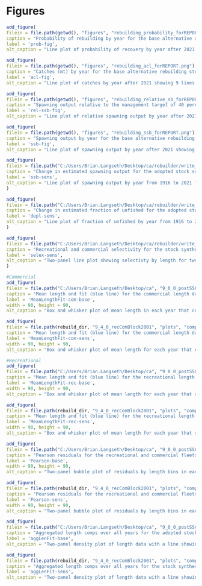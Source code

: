 \clearpage
# Figures

<!-- Main run figures -->
```r
add_figure(
filein = file.path(getwd(), "figures", "rebuilding_probability_forREPORT.png"), 
caption = "Probability of rebuilding by year for the base alternative rebuilding strategies",
label = 'prob-fig',
alt_caption = "Line plot of probability of recovery by year after 2021 showing 9 lines that represent each rebuilding strategy")
```

```r
add_figure(
filein = file.path(getwd(), "figures", "rebuilding_acl_forREPORT.png"), 
caption = "Catches (mt) by year for the base alternative rebuilding strategies",
label = 'acl-fig',
alt_caption = "Line plot of catches by year after 2021 showing 9 lines that represent each rebuilding strategy")
```

```r
add_figure(
filein = file.path(getwd(), "figures", "rebuilding_relative_sb_forREPORT.png"), 
caption = "Spawning output relative to the management target of 40 percent of unfished spawning output by year for the base alternative rebuilding strategies",
label = 'rel-ssb-fig',
alt_caption = "Line plot of relative spawning output by year after 2021 showing 9 lines that represent each rebuilding strategy")
```

```r
add_figure(
filein = file.path(getwd(), "figures", "rebuilding_ssb_forREPORT.png"), 
caption = "Spawning output by year for the base alternative rebuilding strategies",
label = 'ssb-fig',
alt_caption = "Line plot of spawning output by year after 2021 showing 9 lines that represent each rebuilding strategy")
```


<!-- <!-- Runs with no abc max -->
<!-- ```{r, results = 'asis'} -->
<!-- add_figure( -->
<!-- filein = file.path(reb[[2]]$loc, "rebuilding_probability.png"),  -->
<!-- caption = "Probability of rebuilding by year for alternative rebuilding strategies when not constraining catches by the ABC", -->
<!-- label = 'prob-fig-noABCmax') -->
<!-- ``` -->

<!-- ```{r, results = 'asis'} -->
<!-- add_figure( -->
<!-- filein = file.path(reb[[2]]$loc, "rebuilding_acl.png"),  -->
<!-- caption = "Catches (mt) by year for alternative rebuilding strategies when not constraining catches by the ABC", -->
<!-- label = 'acl-fig-noABCmax') -->
<!-- ``` -->

<!-- ```{r, results = 'asis'} -->
<!-- add_figure( -->
<!-- filein = file.path(reb[[2]]$loc, "rebuilding_relative_sb.png"),  -->
<!-- caption = "Spawning output relative to the management target of 40 percent of unfished spawning output by year for alternative rebuilding strategies when not constraining catches by the ABC", -->
<!-- label = 'rel-ssb-fig-noABCmax') -->
<!-- ``` -->

<!-- ```{r, results = 'asis'} -->
<!-- add_figure( -->
<!-- filein = file.path(reb[[2]]$loc, "rebuilding_ssb.png"),  -->
<!-- caption = "Spawning output by year for alternative rebuilding strategies when not constraining catches by the ABC", -->
<!-- label = 'ssb-fig-noABCmax') -->
<!-- ``` -->


<!-- <!-- Runs based on SS model with sex = 1 -->
<!-- ```{r, results = 'asis'} -->
<!-- add_figure( -->
<!-- filein = file.path(reb[[3]]$loc, "rebuilding_probability.png"),  -->
<!-- caption = "Probability of rebuilding by year for alternative rebuilding strategies when based on an SS model with sex = 1", -->
<!-- label = 'prob-fig-sex1') -->
<!-- ``` -->

<!-- ```{r, results = 'asis'} -->
<!-- add_figure( -->
<!-- filein = file.path(reb[[3]]$loc, "rebuilding_acl.png"),  -->
<!-- caption = "Catches (mt) by year for alternative rebuilding strategies when based on an SS model with sex = 1", -->
<!-- label = 'acl-fig-sex1') -->
<!-- ``` -->

<!-- ```{r, results = 'asis'} -->
<!-- add_figure( -->
<!-- filein = file.path(reb[[3]]$loc, "rebuilding_relative_sb.png"),  -->
<!-- caption = "Spawning output relative to the management target of 40 percent of unfished spawning output by year for alternative rebuilding strategies when based on an SS model with sex = 1", -->
<!-- label = 'rel-ssb-fig-sex1') -->
<!-- ``` -->

<!-- ```{r, results = 'asis'} -->
<!-- add_figure( -->
<!-- filein = file.path(reb[[3]]$loc, "rebuilding_ssb.png"),  -->
<!-- caption = "Spawning output by year for alternative rebuilding strategies when based on an SS model with sex = 1", -->
<!-- label = 'ssb-fig-sex1') -->
<!-- ``` -->


<!-- Sensitivity run figures -->
<!-- Spawning output and status comparisons -->
```r
add_figure(
filein = file.path("C:/Users/Brian.Langseth/Desktop/ca/rebuilder/write_up/figures", "rebuilder_sensitivities_compare2_spawnbio_uncertainty.png"), 
caption = "Change in estimated spawning output for the adopted stock synthesis base model (base) and the stock synthesis sensitivity model (RecCom Block 2001). Shading indicates 95 percent confidence intervals around each scenario",
label = 'ssb-sens',
alt_caption = "Line plot of spawning output by year from 1916 to 2021 for two models showing similar trajectories"
)

add_figure(
filein = file.path("C:/Users/Brian.Langseth/Desktop/ca/rebuilder/write_up/figures", "rebuilder_sensitivities_compare4_Bratio_uncertainty.png"), 
caption = "Change in estimated fraction of unfished for the adopted stock synthesis base model (base) and the stock synthesis sensitivity model that informs the rebuilding sensitivity (RecCom Block 2001). Shading indicates 95 percent confidence intervals around each scenario",
label = 'depl-sens',
alt_caption = "Line plot of fraction of unfished by year from 1916 to 2021 for two models showing similar trajectories"
)
```


```r
add_figure(
filein = file.path("C:/Users/Brian.Langseth/Desktop/ca/rebuilder/write_up/figures", "selex_compare.png"), 
caption = "Recreational and commercial selectivity for the stock synthesis sensitvity model with blocks in 2001 and allowing dome-shaped selectivity (red lines) compared to the selectivity for the adopted base model (blue lines)",
label = 'selex-sens',
alt_caption = "Two-panel line plot showing selectivty by length for two different models where the top panel is for the recreational fleet, and the bottom panel is for the commercial fleet"
)
```

<!-- Mean length fits -->
```r
#Commercial
add_figure(
filein = file.path("C:/Users/Brian.Langseth/Desktop/ca", "9_0_0_postSSC_base", "plots", "comp_lenfit_data_weighting_TA1.8_CA_Commercial.png"), 
caption = "Mean length and fit (blue line) for the commercial length data from the adoped stock synthesis base model with 95 percent confidence intervals (solid black bar) based on current samples sizes. Thinner intervals (with capped ends) show result of further adjusting sample sizes based on suggested multiplier for Francis data weighting",
label = 'MeanLengthFit-com-base',
width = 90, height = 90,
alt_caption = "Box and whisker plot of mean length in each year that commercial length data were available, along with a line of model-fitted mean length")

add_figure(
filein = file.path(rebuild_dir, "9_4_0_recComBlock2001", "plots", "comp_lenfit_data_weighting_TA1.8_CA_Commercial.png"), 
caption = "Mean length and fit (blue line) for the commercial length data from the stock synthesis sensitivity model with 95 percent confidence intervals (solid black bar) based on current samples sizes. Thinner intervals (with capped ends) show result of further adjusting sample sizes based on suggested multiplier for Francis data weighting",
label = 'MeanLengthFit-com-sens',
width = 90, height = 90,
alt_caption = "Box and whisker plot of mean length for each year that commercial length data were available, along with a line of model-fitted mean length")

#Recreational
add_figure(
filein = file.path("C:/Users/Brian.Langseth/Desktop/ca", "9_0_0_postSSC_base", "plots", "comp_lenfit_data_weighting_TA1.8_CA_Recreational.png"), 
caption = "Mean length and fit (blue line) for the recreational length data from the adoped stock synthesis base model with 95 percent confidence intervals (solid black bar) based on current samples sizes. Thinner intervals (with capped ends) show result of further adjusting sample sizes based on suggested multiplier for Francis data weighting",
label = 'MeanLengthFit-rec-base',
width = 90, height = 90,
alt_caption = "Box and whisker plot of mean length for each year that recreational length data were available, along with a line of model-fitted mean length")

add_figure(
filein = file.path(rebuild_dir, "9_4_0_recComBlock2001", "plots", "comp_lenfit_data_weighting_TA1.8_CA_Recreational.png"), 
caption = "Mean length and fit (blue line) for the recreational length data from the stock synthesis sensitivity model with 95 percent confidence intervals (solid black bar) based on current samples sizes. Thinner intervals (with capped ends) show result of further adjusting sample sizes based on suggested multiplier for Francis data weighting",
label = 'MeanLengthFit-rec-sens',
width = 90, height = 90,
alt_caption = "Box and whisker plot of mean length for each year that recreational length data were available, along with a line of model-fitted mean length")
```

<!-- Person residuals -->
```r
add_figure(
filein = file.path("C:/Users/Brian.Langseth/Desktop/ca", "9_0_0_postSSC_base", "plots", "comp_lenfit__multi-fleet_comparison.png"), 
caption = "Pearson residuals for the recreational and commercial fleets for the adopted stock synthesis base model. Closed bubbles are positive residuals (observed > expected) and open bubbles are negative residuals (observed < expected)",
label = 'Pearson-base',
width = 90, height = 90,
alt_caption = "Two-panel bubble plot of residuals by length bins in each year, where the top panel is for commercial data and the bottom panel for recreational data")

add_figure(
filein = file.path(rebuild_dir, "9_4_0_recComBlock2001", "plots", "comp_lenfit__multi-fleet_comparison.png"), 
caption = "Pearson residuals for the recreational and commercial fleets for the stock synthesis sensitivity model. Closed bubbles are positive residuals (observed > expected) and open bubbles are negative residuals (observed < expected)",
label = 'Pearson-sens',
width = 90, height = 90,
alt_caption = "Two-panel bubble plot of residuals by length bins in each year, where the top panel is for commercial data and the bottom panel for recreational data")
```

<!-- Aggregate length plots -->
```r
add_figure(
filein = file.path("C:/Users/Brian.Langseth/Desktop/ca", "9_0_0_postSSC_base", "plots", "comp_lenfit__aggregated_across_time.png"), 
caption = "Aggregated length comps over all years for the adopted stock synthesis base model",
label = 'aggLenFit-base',
alt_caption = "Two-panel density plot of length data with a line showing the model estimated density, where the top panel is for commercial data and the bottom panel is for recreational data")

add_figure(
filein = file.path(rebuild_dir, "9_4_0_recComBlock2001", "plots", "comp_lenfit__aggregated_across_time.png"), 
caption = "Aggregated length comps over all years for the stock synthesis sensitivity model",
label = 'aggLenFit-sens',
alt_caption = "Two-panel density plot of length data with a line showing the model estimated density, where the top panel is for commercial data and the bottom panel is for recreational data")
```

\clearpage
